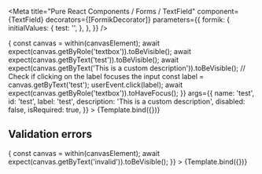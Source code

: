 



<Meta
  title="Pure React Components / Forms / TextField"
  component={TextField}
  decorators={[FormikDecorator]}
  parameters={{
    formik: {
      initialValues: {
        test: '',
      },
    },
  }}
/>

<Canvas>
  <Story
    name="Default"
    play={async ({canvasElement}) => {
      const canvas = within(canvasElement);
      await expect(canvas.getByRole('textbox')).toBeVisible();
      await expect(canvas.getByText('test')).toBeVisible();
      await expect(canvas.getByText('This is a custom description')).toBeVisible();
      // Check if clicking on the label focuses the input
      const label = canvas.getByText('test');
      userEvent.click(label);
      await expect(canvas.getByRole('textbox')).toHaveFocus();
    }}
    args={{
      name: 'test',
      id: 'test',
      label: 'test',
      description: 'This is a custom description',
      disabled: false,
      isRequired: true,
    }}
  >
    {Template.bind({})}
  </Story>
</Canvas>

## Validation errors

<Canvas>
  <Story
    name="Validation error"
    parameters={{
      formik: {
        initialValues: {
          textinput: 'some text',
        },
        initialErrors: {
          textinput: 'invalid',
        },
      },
    }}
    args={{
      name: 'textinput',
      label: 'Text field',
      description: 'Description above the errors',
      disabled: false,
      isRequired: true,
    }}
    play={async ({canvasElement}) => {
      const canvas = within(canvasElement);
      await expect(canvas.getByText('invalid')).toBeVisible();
    }}
  >
    {Template.bind({})}
  </Story>
</Canvas>

